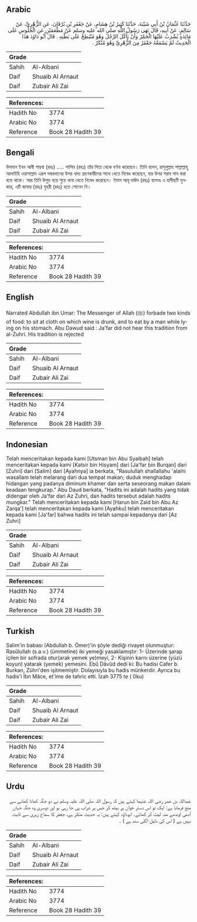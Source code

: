 ## Arabic


<div dir="rtl" lang="ar" style={{fontSize:'larger',backgroundColor:'#f8f9fa',padding:20}}>
حَدَّثَنَا عُثْمَانُ بْنُ أَبِي شَيْبَةَ، حَدَّثَنَا كَثِيرُ بْنُ هِشَامٍ، عَنْ جَعْفَرِ بْنِ بُرْقَانَ، عَنِ الزُّهْرِيِّ، عَنْ سَالِمٍ، عَنْ أَبِيهِ، قَالَ نَهَى رَسُولُ اللَّهِ صلى الله عليه وسلم عَنْ مَطْعَمَيْنِ عَنِ الْجُلُوسِ عَلَى مَائِدَةٍ يُشْرَبُ عَلَيْهَا الْخَمْرُ وَأَنْ يَأْكُلَ الرَّجُلُ وَهُوَ مُنْبَطِحٌ عَلَى بَطْنِهِ ‏.‏ قَالَ أَبُو دَاوُدَ هَذَا الْحَدِيثُ لَمْ يَسْمَعْهُ جَعْفَرٌ مِنَ الزُّهْرِيِّ وَهُوَ مُنْكَرٌ ‏.‏
</div>
<div style={{backgroundColor:'#f8f9fa',padding:20, marginBottom: 10}}><table> <thead> <tr> <th>Grade</th> <th></th> </tr> </thead> <tbody> <tr><td>Sahih</td><td>Al-Albani</td></tr><tr><td>Daif</td><td>Shuaib Al Arnaut</td></tr><tr><td>Daif</td><td>Zubair Ali Zai</td></tr></tbody></table><table> <thead> <tr> <th>References:</th> <th></th> </tr> </thead> <tbody><tr><td>Hadith No</td><td>3774</td></tr><tr><td>Arabic No</td><td>3774</td></tr><tr><td>Reference</td><td>Book 28 Hadith 39</td></tr></tbody></table></div>

## Bengali


<div dir="ltr" lang="bn" style={{fontSize:'larger',backgroundColor:'#f8f9fa',padding:20}}>
উসমান ইবন আবী শায়বা (রহঃ) ..... সালিম (রহঃ) তাঁর পিতা থেকে বর্ণনা করেছেন। তিনি বলেন, রাসূলুল্লাহ সাল্লাল্লাহু আলাইহি ওয়াসাল্লাম এরূপ দস্তরখানের উপর খাদ্য গ্রহণকারীদের সাথে খেতে নিষেধ করেছেন, যার উপর শরাব পান করা হয়ে থাকে। আর তিনি উপুড় হয়ে শুয়ে খানা খেতে নিষেধ করেছেন। ইমাম আবূ দাঊদ (রহঃ) বলেনঃ এ হাদীছটি মুনকার, এটি জাফর (রহঃ) যুহরী (রহঃ) হতে শোনেন নি।
</div>
<div style={{backgroundColor:'#f8f9fa',padding:20, marginBottom: 10}}><table> <thead> <tr> <th>Grade</th> <th></th> </tr> </thead> <tbody> <tr><td>Sahih</td><td>Al-Albani</td></tr><tr><td>Daif</td><td>Shuaib Al Arnaut</td></tr><tr><td>Daif</td><td>Zubair Ali Zai</td></tr></tbody></table><table> <thead> <tr> <th>References:</th> <th></th> </tr> </thead> <tbody><tr><td>Hadith No</td><td>3774</td></tr><tr><td>Arabic No</td><td>3774</td></tr><tr><td>Reference</td><td>Book 28 Hadith 39</td></tr></tbody></table></div>

## English


<div dir="ltr" lang="en" style={{fontSize:'larger',backgroundColor:'#f8f9fa',padding:20}}>
Narrated Abdullah ibn Umar: The Messenger of Allah (ﷺ) forbade two kinds of food: to sit at cloth on which wine is drunk, and to eat by a man while lying on his stomach. Abu Dawud said : Ja'far did not hear this tradition from al-Zuhri. His tradition is rejected
</div>
<div style={{backgroundColor:'#f8f9fa',padding:20, marginBottom: 10}}><table> <thead> <tr> <th>Grade</th> <th></th> </tr> </thead> <tbody> <tr><td>Sahih</td><td>Al-Albani</td></tr><tr><td>Daif</td><td>Shuaib Al Arnaut</td></tr><tr><td>Daif</td><td>Zubair Ali Zai</td></tr></tbody></table><table> <thead> <tr> <th>References:</th> <th></th> </tr> </thead> <tbody><tr><td>Hadith No</td><td>3774</td></tr><tr><td>Arabic No</td><td>3774</td></tr><tr><td>Reference</td><td>Book 28 Hadith 39</td></tr></tbody></table></div>

## Indonesian


<div dir="ltr" lang="id" style={{fontSize:'larger',backgroundColor:'#f8f9fa',padding:20}}>
Telah menceritakan kepada kami [Utsman bin Abu Syaibah] telah menceritakan kepada kami [Katsir bin Hisyam] dari [Ja'far bin Burqan] dari [Zuhri] dari [Salim] dari [Ayahnya] ia berkata, "Rasulullah shallallahu 'alaihi wasallam telah melarang dari dua tempat makan; duduk menghadap hidangan yang padanya diminum khamer dan serta seseorang makan dalam keadaan tengkurap." Abu Daud berkata, "Hadits ini adalah hadits yang tidak didengar oleh Ja'far dari Az Zuhri, dan hadits tersebut adalah hadits mungkar." Telah menceritakan kepada kami [Harun bin Zaid bin Abu Az Zarqa'] telah menceritakan kepada kami [Ayahku] telah menceritakan kepada kami [Ja'far] bahwa hadits ini telah sampai kepadanya dari [Az Zuhri]
</div>
<div style={{backgroundColor:'#f8f9fa',padding:20, marginBottom: 10}}><table> <thead> <tr> <th>Grade</th> <th></th> </tr> </thead> <tbody> <tr><td>Sahih</td><td>Al-Albani</td></tr><tr><td>Daif</td><td>Shuaib Al Arnaut</td></tr><tr><td>Daif</td><td>Zubair Ali Zai</td></tr></tbody></table><table> <thead> <tr> <th>References:</th> <th></th> </tr> </thead> <tbody><tr><td>Hadith No</td><td>3774</td></tr><tr><td>Arabic No</td><td>3774</td></tr><tr><td>Reference</td><td>Book 28 Hadith 39</td></tr></tbody></table></div>

## Turkish


<div dir="ltr" lang="tr" style={{fontSize:'larger',backgroundColor:'#f8f9fa',padding:20}}>
Salim'in babası (Abdullah b. Ömer)'in şöyle dediği rivayet olunmuştur: Rasûlullah (s.a.v.) (ümmetine) iki yemeği yasaklamıştır: 1- Üzerinde şarap içilen bir sofrada otur(arak yemek ye)meyi, 2- Kişinin karnı üzerine (yüzü koyun) yatarak (yemek) yemesini. Ebû Dâvûd dedi ki: Bu hadisi Cafer b. Burkan, Zühri'den işitmemiştir. Dolayısıyla bu hadis münkerdir. Ayrıca bu hadis'i İbn Mâce, et'ime de tahric etti. İzah 3775 te ( 0ku)
</div>
<div style={{backgroundColor:'#f8f9fa',padding:20, marginBottom: 10}}><table> <thead> <tr> <th>Grade</th> <th></th> </tr> </thead> <tbody> <tr><td>Sahih</td><td>Al-Albani</td></tr><tr><td>Daif</td><td>Shuaib Al Arnaut</td></tr><tr><td>Daif</td><td>Zubair Ali Zai</td></tr></tbody></table><table> <thead> <tr> <th>References:</th> <th></th> </tr> </thead> <tbody><tr><td>Hadith No</td><td>3774</td></tr><tr><td>Arabic No</td><td>3774</td></tr><tr><td>Reference</td><td>Book 28 Hadith 39</td></tr></tbody></table></div>

## Urdu


<div dir="rtl" lang="ur" style={{fontSize:'larger',backgroundColor:'#f8f9fa',padding:20}}>
عبداللہ بن عمر رضی اللہ عنہما کہتے ہیں کہ رسول اللہ صلی اللہ علیہ وسلم نے دو جگہ کھانا کھانے سے منع فرمایا ہے: ایک تو اس دستر خوان پر بیٹھ کر جس پر شراب پی جا رہی ہو اور دوسری وہ جگہ جہاں آدمی اوندھے منہ لیٹ کر کھائے۔ ابوداؤد کہتے ہیں: یہ حدیث منکر ہے، جعفر کا سماع زہری سے ثابت نہیں ہے ( اس کی دلیل اگلی سند ہے ) ۔
</div>
<div style={{backgroundColor:'#f8f9fa',padding:20, marginBottom: 10}}><table> <thead> <tr> <th>Grade</th> <th></th> </tr> </thead> <tbody> <tr><td>Sahih</td><td>Al-Albani</td></tr><tr><td>Daif</td><td>Shuaib Al Arnaut</td></tr><tr><td>Daif</td><td>Zubair Ali Zai</td></tr></tbody></table><table> <thead> <tr> <th>References:</th> <th></th> </tr> </thead> <tbody><tr><td>Hadith No</td><td>3774</td></tr><tr><td>Arabic No</td><td>3774</td></tr><tr><td>Reference</td><td>Book 28 Hadith 39</td></tr></tbody></table></div>